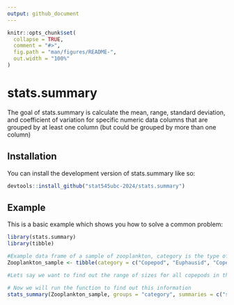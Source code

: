 ```yaml
---
output: github_document
---
```


<!-- README.md is generated from README.Rmd. Please edit that file -->

```r
knitr::opts_chunk$set(
  collapse = TRUE,
  comment = "#>",
  fig.path = "man/figures/README-",
  out.width = "100%"
)
```

# stats.summary

<!-- badges: start -->
<!-- badges: end -->

The goal of stats.summary is calculate the mean, range, standard deviation, and coefficient of variation for specific numeric data columns that are grouped by at least one column (but could be grouped by more than one column)

## Installation

You can install the development version of stats.summary like so:

``` r
devtools::install_github("stat545ubc-2024/stats.summary")
```

## Example

This is a basic example which shows you how to solve a common problem:

```r
library(stats.summary)
library(tibble)

#Example data frame of a sample of zooplankton, category is the type of zooplankton observed in the sample, size is the size of that zooplankton, and count is the number of individuals that are in that category and are that size.
Zooplankton_sample <- tibble(category = c("Copepod", "Euphausid", "Copepod", "Euphausid"), size = c(1.1, 2.4, 1.5, 2.2), count = c(10, 15, 12, 17))

#Lets say we want to find out the range of sizes for all copepods in the sample

# Now we will run the function to find out this information
stats_summary(Zooplankton_sample, groups = "category", summaries = c("size", "count"))
```

